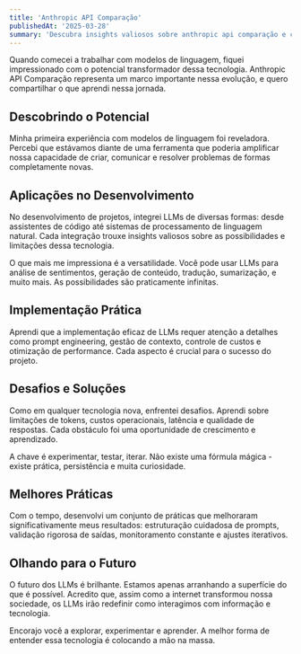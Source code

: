 ```yaml
---
title: 'Anthropic API Comparação'
publishedAt: '2025-03-28'
summary: 'Descubra insights valiosos sobre anthropic api comparação e como essa tecnologia pode transformar sua forma de trabalhar com IA e desenvolvimento.'
---
```



Quando comecei a trabalhar com modelos de linguagem, fiquei impressionado com o potencial transformador dessa tecnologia. Anthropic API Comparação representa um marco importante nessa evolução, e quero compartilhar o que aprendi nessa jornada.

## Descobrindo o Potencial

Minha primeira experiência com modelos de linguagem foi reveladora. Percebi que estávamos diante de uma ferramenta que poderia amplificar nossa capacidade de criar, comunicar e resolver problemas de formas completamente novas.

## Aplicações no Desenvolvimento

No desenvolvimento de projetos, integrei LLMs de diversas formas: desde assistentes de código até sistemas de processamento de linguagem natural. Cada integração trouxe insights valiosos sobre as possibilidades e limitações dessa tecnologia.

O que mais me impressiona é a versatilidade. Você pode usar LLMs para análise de sentimentos, geração de conteúdo, tradução, sumarização, e muito mais. As possibilidades são praticamente infinitas.

## Implementação Prática

Aprendi que a implementação eficaz de LLMs requer atenção a detalhes como prompt engineering, gestão de contexto, controle de custos e otimização de performance. Cada aspecto é crucial para o sucesso do projeto.

## Desafios e Soluções

Como em qualquer tecnologia nova, enfrentei desafios. Aprendi sobre limitações de tokens, custos operacionais, latência e qualidade de respostas. Cada obstáculo foi uma oportunidade de crescimento e aprendizado.

A chave é experimentar, testar, iterar. Não existe uma fórmula mágica - existe prática, persistência e muita curiosidade.

## Melhores Práticas

Com o tempo, desenvolvi um conjunto de práticas que melhoraram significativamente meus resultados: estruturação cuidadosa de prompts, validação rigorosa de saídas, monitoramento constante e ajustes iterativos.

## Olhando para o Futuro

O futuro dos LLMs é brilhante. Estamos apenas arranhando a superfície do que é possível. Acredito que, assim como a internet transformou nossa sociedade, os LLMs irão redefinir como interagimos com informação e tecnologia.

Encorajo você a explorar, experimentar e aprender. A melhor forma de entender essa tecnologia é colocando a mão na massa.
